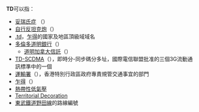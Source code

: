 '''TD'''可以指：
* [[妥瑞氏症|妥瑞氏症]] （{{lang|en|Tourette's Disease}}）
* [[自行反坦克炮|自行反坦克炮]]（{{lang|en|Tank Destroyer|nocat=true}}）
* [[.td|.td]]，[[乍得|乍得]]的國家及地區頂級域域名
* [[多倫多道明銀行金融集團|多倫多道明銀行]]（{{lang|en|Toronto-Dominion Bank|nocat=true}}）
** [[道明加拿大信託銀行|道明加拿大信託]]（{{lang|en|TD Canada Trust|nocat=true}}）
* [[TD-SCDMA|TD-SCDMA]]（{{lang|en|Time Division - Synchronous Code Division Multiple Access|nocat=true}}），即時分-同步碼分多址，國際電信聯盟批准的三個3G流動通訊標準中的一個
* [[運輸署|運輸署]]（{{lang|en|Transport Department|nocat=true}}），香港特別行政區政府專責規管交通事宜的部門
* [[乍得|乍得]]（{{lang|fr|Tchad|nocat=true}}）
* [[熱帶性低氣壓|熱帶性低氣壓]]
* [[Territorial_Decoration|Territorial Decoration]]
* [[東武鐵道|東武鐵道]][[野田線|野田線]]的路線編號
{{disambig|Cat=二字拉丁字母缩写消歧义}}